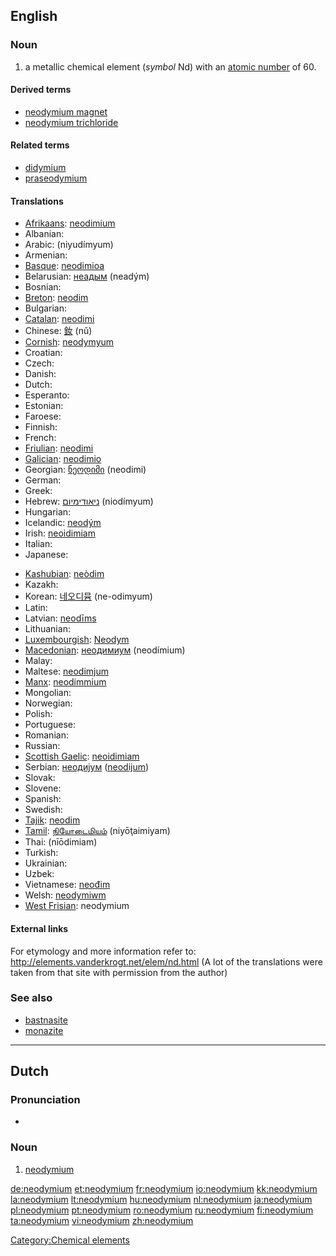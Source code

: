 ==English==

{{elements|Nd|praseodymium|Pr|promethium|Pm}}

===Noun===
{{en-noun|-}}
{{wikipedia}}

# a metallic chemical element (''symbol'' Nd) with an [[atomic number]] of 60.

====Derived terms====
* [[neodymium magnet]]
* [[neodymium trichloride]]

====Related terms====
* [[didymium]]
* [[praseodymium]]

====Translations====
{{trans-top|chemical element}}
* [[Afrikaans]]: [[neodimium]]
* Albanian: {{t-|sq|neodim|xs=Albanian}}
* Arabic: {{Arab|[[نيوديميوم]]}} (niyudímyum) {{m}}
* Armenian: {{t-|hy|նեոդիում|tr=neodium}}
* [[Basque]]: [[neodimioa]]
* Belarusian: [[неадым]] (neadým) {{m}}
* Bosnian: {{t-|bs|neodimij}}
* [[Breton]]: [[neodim]]
* Bulgarian: {{t-|bg|неодим|m|tr=neodím}}
* [[Catalan]]: [[neodimi]]
* Chinese: [[釹]] (nǔ)
* [[Cornish]]: [[neodymyum]]
* Croatian: {{t-|hr|neodimij}}
* Czech: {{t+|cs|neodym}}
* Danish: {{t-|da|neodym}}
* Dutch: {{t+|nl|neodymium|n}}
* Esperanto: {{t-|eo|neodimo|xs=Esperanto}}
* Estonian: {{t-|et|neodüüm}}
* Faroese: {{t-|fo|neodym|xs=Faroese}}
* Finnish: {{t+|fi|neodyymi}}
* French: {{t+|fr|néodyme|m}}
* [[Friulian]]: [[neodimi]]
* [[Galician]]: [[neodimio]]
* Georgian: [[ნეოდიმი]] (neodimi)
* German: {{t+|de|Neodym|n}}
* Greek: {{t+|el|νεοδύμιο|n|tr=neodýmio}}
* Hebrew: [[ניאודימיום]] (niodímyum)
* Hungarian: {{t-|hu|neodimium}}
* Icelandic: [[neodým]]
* Irish: [[neoidimiam]]
* Italian: {{t+|it|neodimio|m}}
* Japanese: {{t+|ja|ネオジム|tr=neojimu}}
{{trans-mid}}
* [[Kashubian]]: [[neòdim]]
* Kazakh: {{t-|kk|неодим|tr=neodim|sc=Cyrl|xs=Kazakh}}
* Korean: [[네오디뮴]] (ne-odimyum)
* Latin: {{t+|la|neodymium}}
* Latvian: [[neodīms]]
* Lithuanian: {{t+|lt|neodimis|xs=Lithuanian}}
* [[Luxembourgish]]: [[Neodym]]
* [[Macedonian]]: [[неодимиум]] (neodímium) {{m}}
* Malay: {{t-|ms|neodimium|xs=Malay}}
* Maltese: [[neodimjum]]
* [[Manx]]: [[neodimmium]]
* Mongolian: {{t-|mn|неодим|tr=neodim|sc=Cyrl|xs=Mongolian}}
* Norwegian: {{t+|no|neodym}}
* Polish: {{t+|pl|neodym|m}}
* Portuguese: {{t+|pt|neodímio|m}}
* Romanian: {{t+|ro|neodim|n}}
* Russian: {{t+ru|неодим|tr=neodím|m}}
* [[Scottish Gaelic]]: [[neoidimiam]]
* Serbian: [[неодиjум]] ([[neodijum]]) {{m}}
* Slovak: {{t-|sk|neodym}}
* Slovene: {{t+|sl|neodim}}
* Spanish: {{t+|es|neodimio|m}}
* Swedish: {{t+|sv|neodym|n}}
* [[Tajik]]: [[neodim]]
* [[Tamil]]: [[நியோடைமியம்]] (niyōţaimiyam)
* Thai: {{Thai|[[นีโอดิเมียม]]}} (nīōdimiam)
* Turkish: {{t+|tr|neodim}}
* Ukrainian: {{t-|uk|неодим|m|tr=neodým|xs=Ukrainian}}
* Uzbek: {{t-|uz|неодим|tr=neodim|sc=Cyrl|xs=Uzbek}}
* Vietnamese: [[neođim]]
* Welsh: [[neodymiwm]]
* [[West Frisian]]: neodymium
{{trans-bottom}}

====External links====
For etymology and more information refer to:
http://elements.vanderkrogt.net/elem/nd.html
(A lot of the translations were taken from that site with permission from the author)

===See also===
* [[bastnasite]]
* [[monazite]]

[[Category:Chemical elements]]

----

==Dutch==
{{wikipedia|lang=nl}}

===Pronunciation===
* {{audio|Nl-neodymium.ogg|Audio}}

===Noun===
{{infl|nl|noun|g=n}}

# {{chemical element|lang=nl}} [[neodymium#English|neodymium]]

[[de:neodymium]]
[[et:neodymium]]
[[fr:neodymium]]
[[io:neodymium]]
[[kk:neodymium]]
[[la:neodymium]]
[[lt:neodymium]]
[[hu:neodymium]]
[[nl:neodymium]]
[[ja:neodymium]]
[[pl:neodymium]]
[[pt:neodymium]]
[[ro:neodymium]]
[[ru:neodymium]]
[[fi:neodymium]]
[[ta:neodymium]]
[[vi:neodymium]]
[[zh:neodymium]]